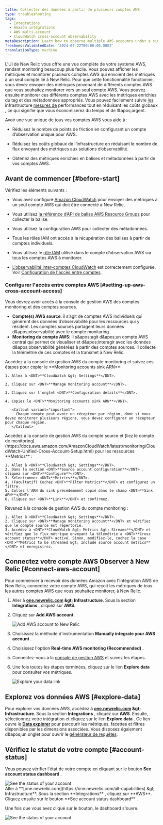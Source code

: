 ```yaml
---
title: Collecter des données à partir de plusieurs comptes AWS
type: troubleshooting
tags:
  - Integrations
  - Amazon integrations
  - AWS multi-account
  - CloudWatch cross-account observability
metaDescription: Learn how to observe multiple AWS accounts under a single account on the New Relic user interface.
freshnessValidatedDate: '2024-07-22T00:00:00.000Z'
translationType: machine
---
```


L'UI de New Relic vous offre une vue complète de votre système AWS, rendant monitoring beaucoup plus facile. Vous pouvez afficher les métriques et monitorer plusieurs comptes AWS qui envoient des métriques à un seul compte lié à New Relic. Pour que cette fonctionnalité fonctionne, vous devez envoyer des métriques provenant de différents comptes AWS que vous souhaitez monitorer vers un seul compte AWS. Vous pouvez ensuite monitorer ces différents comptes AWS avec les métriques enrichies du tag et des métadonnées appropriés. Vous pouvez facilement suivre [les](/docs/data-apis/understand-data/new-relic-data-types/) infrastructure [mesures de](/docs/accounts/accounts-billing/new-relic-one-pricing-billing/data-ingest-billing/) performances tout en réduisant les coûts globaux , ce qui signifie que vous économiserez du temps et de l&amp;apos;argent.

Avoir une vue unique de tous vos comptes AWS vous aide à :

* Réduisez le nombre de points de friction en configurant un compte d’observation unique pour AWS.

* Réduisez les coûts globaux de l’infrastructure en réduisant le nombre de flux envoyant des métriques aux solutions d’observabilité.

* Obtenez des métriques enrichies en balises et métadonnées à partir de vos comptes AWS.

## Avant de commencer [#before-start]

Vérifiez les éléments suivants :

* Vous avez configuré [Amazon CloudWatch](https://aws.amazon.com/cloudwatch/) pour envoyer des métriques à un seul compte AWS qui doit être connecté à New Relic.

* Vous utilisez [la référence d’API de balise AWS Resource Groups](https://docs.aws.amazon.com/resourcegroupstagging/latest/APIReference/overview.html) pour collecter la balise.

* Vous utilisez la configuration AWS pour collecter des métadonnées.

* Tous les rôles IAM ont accès à la récupération des balises à partir de comptes individuels.

* Vous utilisez le [rôle IAM](https://docs.aws.amazon.com/IAM/latest/UserGuide/id_roles.html) utilisé dans le compte d’observation AWS sur tous les comptes AWS à monitorer.

* [L'observabilité inter-comptes CloudWatch](https://docs.aws.amazon.com/AmazonCloudWatch/latest/monitoring/CloudWatch-Unified-Cross-Account.html) est correctement configurée. Voir [Configuration de l'accès entre comptes](#setting-up-aws-cross-account-access).

### Configurer l'accès entre comptes AWS [#setting-up-aws-cross-account-access]

Vous devrez avoir accès à la console de gestion AWS des comptes monitoring et des comptes sources.

* **Compte(s) AWS source**: il s’agit de comptes AWS individuels qui génèrent des données d’observabilité pour les ressources qui y résident. Les comptes sources partagent leurs données d&amp;apos;observabilité avec le compte monitoring .
* **Monitoring du compte AWS**: Il s&amp;apos;agit d&amp;apos;un compte AWS central qui permet de visualiser et d&amp;apos;interagir avec les données d&amp;apos;observabilité générées à partir des comptes sources. Il collecte la télémétrie de ces comptes et la transmet à New Relic.

<Steps>
  <Step>
    Accédez à la console de gestion AWS du compte monitoring et suivez ces étapes pour copier le <DNT>**Monitoring accounts sink ARN**</DNT>:

    1. Allez à <DNT>**CloudWatch &gt; Settings**</DNT>.

    2. Cliquez sur <DNT>**Manage monitoring account**</DNT>.

    3. Cliquez sur l’onglet <DNT>**Configuration details**</DNT>.

    4. Copiez le <DNT>**Monitoring accounts sink ARN**</DNT>.

       <Callout variant="important">
         Chaque compte peut avoir un récepteur par région, donc si vous devez monitorer plusieurs régions, vous devez configurer un récepteur pour chaque région.
       </Callout>
  </Step>

  <Step>
    Accédez à la console de gestion AWS du compte source et [liez le compte de monitoring](https://docs.aws.amazon.com/AmazonCloudWatch/latest/monitoring/CloudWatch-Unified-Cross-Account-Setup.html) pour les ressources <DNT>**Metrics**</DNT> :

    1. Allez à <DNT>**Cloudwatch &gt; Settings**</DNT>.
    2. Dans la section <DNT>**Source account configuration**</DNT> , cliquez sur <DNT>**Configure**</DNT>.
    3. Sélectionnez <DNT>**Metrics**</DNT>.
    4. (Facultatif) Cochez <DNT>**Filter Metrics**</DNT> et configurez un filtre.
    5. Collez l'ARN du sink précédemment copié dans le champ <DNT>**Sink ARN**</DNT> .
    6. Cliquez sur <DNT>**Link**</DNT> et confirmez.
  </Step>

  <Step>
    Revenez à la console de gestion AWS du compte monitoring :

    1. Allez à <DNT>**CloudWatch &gt; Settings**</DNT>.
    2. Cliquez sur <DNT>**Manage monitoring account**</DNT> et vérifiez que le compte source est répertorié.
    3. Accédez à <DNT>**CloudWatch &gt; Metrics &gt; Streams**</DNT> et vérifiez que le flux métrique envoyant la télémétrie a <DNT>**Cross account status**</DNT> activé. Sinon, modifiez-le, cochez la case <DNT>**Metrics to be streamed &gt; Include source account metrics**</DNT> et enregistrez.
  </Step>
</Steps>

## Connectez votre compte AWS Observer à New Relic [#connect-aws-account]

Pour commencer à recevoir des données Amazon avec l'intégration AWS de New Relic, connectez votre compte AWS, qui reçoit les métriques de tous les autres comptes AWS que vous souhaitez monitorer, à New Relic.

1. Aller à <DNT>**[one.newrelic.com](https://one.newrelic.com/all-capabilities) &amp;gt; Infrastructure**</DNT>. Sous la section <DNT>**Integrations**</DNT> , cliquez sur <DNT>**AWS**</DNT>.

2. Cliquez sur <DNT>**Add AWS account**</DNT>.

   <img title="Add AWS account to New Relic" alt="Add AWS account to New Relic" src="/images/infrastructure_screenshot-crop_aws-add-account.webp" />

3. Choisissez la méthode d'instrumentation <DNT>**Manually integrate your AWS account**</DNT> .

4. Choisissez l'option <DNT>**Real-time AWS monitoring (Recommended)**</DNT> .

5. Connectez-vous à la [console de gestion AWS](https://aws.amazon.com/console/) et suivez les étapes.

6. Une fois toutes les étapes terminées, cliquez sur le lien <DNT>**Explore data**</DNT> pour consulter vos métriques.

   <img title="Explore your data link" alt="Explore your data link" src="/images/infrastructure_screenshot-crop_aws-explore-data-link.webp" />

## Explorez vos données AWS [#explore-data]

Pour explorer vos données AWS, accédez à <DNT>**[one.newrelic.com](https://one.newrelic.com/all-capabilities) &amp;gt; Infrastructure**</DNT>. Sous la section <DNT>**Integrations**</DNT> , cliquez sur <DNT>**AWS**</DNT>. Ensuite, sélectionnez votre intégration et cliquez sur le lien <DNT>**Explore data**</DNT> . Ce lien ouvre le <DNT>[**Data explorer**](/docs/query-your-data/explore-query-data/browse-data/introduction-data-explorer/)</DNT> pour parcourir les métriques, facettes et filtres disponibles par les dimensions associées. Vous disposez également d&amp;apos;un onglet pour ouvrir le [générateur de requêtes](/docs/telemetry-data-platform/get-data/apis/query-metric-data-type/).

## Vérifiez le statut de votre compte [#account-status]

Vous pouvez vérifier l'état de votre compte en cliquant sur le bouton <DNT>**See account status dashboard**</DNT> .

<img title="See the status of your account" alt="See the status of your account" src="/images/infrastructure_screenshot-crop_aws-see-account-status-dashboard.webp" />

<figcaption>
  Aller à <DNT>**[one.newrelic.com](https://one.newrelic.com/all-capabilities) &amp;gt; Infrastructure**</DNT>. Sous la section <DNT>**Integrations**</DNT> , cliquez sur <DNT>**AWS**</DNT>. Cliquez ensuite sur le bouton <DNT>**See account status dashboard**</DNT> .
</figcaption>

Une fois que vous avez cliqué sur le bouton, le dashboard s'ouvre.

<img title="See the status of your account" alt="See the status of your account" src="/images/infrastructure_screenshot-crop_aws-account-status-dashboard.webp" />
